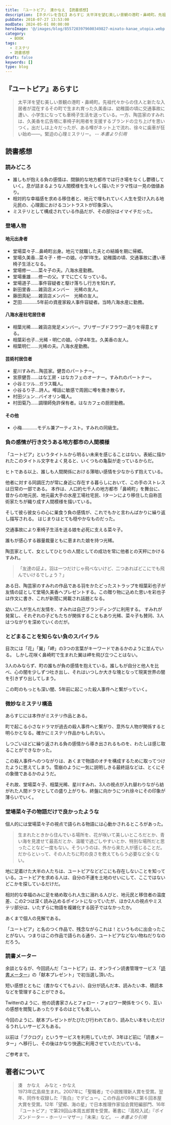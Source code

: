 ```yaml
---
title: 『ユートピア』 湊かなえ 【読書感想】
description: 【ネタバレを含む】あらすじ 太平洋を望む美しい景観の港町・鼻崎町。先祖代々からの住人と新たな入居者が混在するその町で生まれ育った久美香は、幼稚園の頃に交通事故に遭い、小学生になっても車椅子生活を送っている。一方、陶芸家のすみれは、久美香を広告塔に車椅子利用者を支援するブランドの立ち上げを思いつく。
pubDate: 2018-07-27 13:53:00
modDate: 2024-05-01 00:00:00
heroImage: '@/images/blog/8557203979600349827-minato-kanae_utopia.webp'
category:
  - BOOK
tags:
  - ミステリ
  - 読書感想
draft: false
keywords: []
type: blog
---
```



## 『ユートピア』あらすじ

> 太平洋を望む美しい景観の港町・鼻崎町。先祖代々からの住人と新たな入居者が混在するその町で生まれ育った久美香は、幼稚園の頃に交通事故に遭い、小学生になっても車椅子生活を送っている。一方、陶芸家のすみれは、久美香を広告塔に車椅子利用者を支援するブランドの立ち上げを思いつく。出だしは上々だったが、ある噂がネット上で流れ、徐々に歯車が狂い始め――。緊迫の心理ミステリー。 <cite>-- 本書より引用</cite>

## 読書感想

### 読みどころ

- 誰しもが抱える負の感情は、閉鎖的な地方都市では行き場をなくし鬱積していく。息が詰まるような人間模様を生々しく描いたドラマ性は一見の価値あり。
- 相対的な幸福感を求める移住者と、地元で埋もれていく人生を受け入れる地元民の、心理面におけるコントラストが印象深い。
- ミステリとして構成されている作品だが、その部分はイマイチだった。

<Alert type='danger' content='以降、ネタバレを含む' />

### 登場人物

#### 地元出身者

- 堂場菜々子…鼻崎町出身。地元で就職した夫との結婚を期に帰郷。
- 堂場久美香…菜々子・修一の娘。小学1年生。幼稚園の頃、交通事故に遭い車椅子生活となる。
- 堂場修一……菜々子の夫。八海水産勤務。
- 堂場重雄……修一の父。すでに亡くなっている。
- 堂場道子……事件容疑者と駆け落ちし行方を知れず。
- 新田里香……雑貨店メンバー　光稀の友人。
- 藤田真紀……雑貨店メンバー　光稀の友人。
- 芝田…………5年前の資産家殺人事件容疑者。当時八海水産に勤務。

#### 八海水産社宅居住者

- 相葉光稀……雑貨店発足メンバー。プリザーブドフラワー造りを得意とする。
- 相葉彩也子…光稀・明仁の娘。小学4年生。久美香の友人。
- 相葉明仁……光稀の夫。八海水産勤務。

#### 芸術村居住者

- 星川すみれ…陶芸家。健吾のパートナー。
- 宮原健吾……はな工房・はなカフェのオーナー。すみれのパートナー。
- 小谷ミツル…ガラス職人。
- 小谷るり子…詩人。噂話に敏感で周囲に噂を撒き散らす。
- 村田ジュン…バイオリン職人。
- 村田菊乃……調理師免許保有者。はなカフェの厨房勤務。

#### その他

- 小梅…………モデル兼アーティスト。すみれの同級生。

### 負の感情が行き交うある地方都市の人間模様

「ユートピア」というタイトルから明るい未来を感じることはない。表紙に描かれたこのタイトル文字をよく見ると、いくつもの亀裂が走っているからだ。

ヒトである以上、誰しも人間関係における薄暗い感情を少なからず抱えている。

他者に対する同調圧力が常に身近に存在する暮らしにおいて、この手のストレスは日常の一部である。 本作は、人口約七千人の地方都市「鼻崎町」を舞台に、昔からの地元民、地元最大手の水産工場社宅民、Iターンにより移住した自称芸術家たちが織り成す人間模様を描いている。

そして彼ら彼女らの心に巣食う負の感情が、これでもかと言わんばかりに繰り返し描写される。 はじまりはとても穏やかなものだった。

交通事故により車椅子生活を送る娘を必死に支える菜々子。

誰もが感心する器量裁量ともに恵まれた娘を持つ光稀。

陶芸家として、女としてひとりの人間としての成功を常に他者との天秤にかけるすみれ。

> 「友達の証よ。羽は一つだけじゃ飛べないけど、二つあればどこにでも飛んでいけるでしょう？」

ある日、陶芸家のすみれの作品である羽をかたどったストラップを相葉彩也子が友情の証として堂場久美香へプレゼントする。この贈り物に込めた思いを彩也子は作文に書き、これが新聞に掲載され話題となる。

幼い二人が生んだ友情を、すみれは自己ブランディングに利用する。 すみれが発案し、それぞれの子どもたちが関係することもあり光稀、菜々子も賛同、3人はつながりを深めていくのだが。

### とどまることを知らない負のスパイラル

目次には「花」「翼」「岬」の3つの言葉がキーワードであるかのように並んでいる。 しかし花咲く鼻崎町で生まれた翼は岬を飛び立つことはない。

3人のみならず、町の誰もが負の感情を抱えている。誰しもが自分と他人を比べ、心の闇を少しずつ吐き出し、それはいつしか大きな塊となって現実世界の闇を引きずり出してしまう。

この町のもっとも深い闇、5年前に起こった殺人事件へと繋がっていく。

### 微妙なミステリ構造

あらすじには本作がミステリ作品とある。

町で起こる小さなドラマが過去の殺人事件へと繋がり、意外な人物が関係すると明らかとなる。確かにミステリ作品かもしれない。

しつごいほどに繰り返される負の感情から導き出されるものを、わたしは感じ取ることができなかった。

この殺人事件へのつながりは、あくまで物語のオチを構成するために取ってつけたように思えてしまう。雪崩のように一気に説明しきる最終話などは、とくにその象徴であるかのようだ。

それ故、堂場菜々子、相葉光稀、星川すみれ、3人の視点が入れ替わりながら紡がれた人間ドラマとしての盛り上がりも、終盤に向かうにつれ徐々にその印象が薄らいでいく。

### 堂場菜々子の物語だけで良かったような

個人的には堂場菜々子の視点で語られる物語には心動かされるところがあった。

> 生まれたときから住んでいる場所を、花が咲いて美しいところだとか、青い海を見渡せて最高だとか、温暖で過ごしやすいとか、特別な場所だと思ったことなど一度もない。そういうのは、外から来た人が感じることだ。だからといって、その人たちに町の良さを教えてもらう必要など全くない。

地に足着けた大半の人たちは、ユートピアなどどこにも存在しないことを知っている。ユートピアを求める人は、自分の不運を土地のせいにして、ここではないどこかを探しているだけだ。

相対的な幸福のみに足を絡め取られ人生に溺れる人びと、地元民と移住者の温度差、この2つは深く読み込めるポイントになっていたが、ほか2人の視点やミステリ部分は、いたずらに物語を複雑化する因子ではなかったか。

あくまで個人の見解である。

「ユートピア」と名のつく作品で、残念ながらこれは！というものに出会ったことがない。つまりはこの作品で語られる通り、ユートピアなどない物ねだりなのだろう。

<div class='not-prose'>
  <div data-vc_mylinkbox_id='886079517'></div>
</div>

### 読書メーター

余談となるが、今回読んだ「ユートピア」は、オンライン読書管理サービス「[読書メーター](https://bookmeter.com/)」の「献本プレゼント」で初当選し頂いた。

短い感想とともに（書かなくてもよい）、自分が読んだ本、読みたい本、積読本などを管理することができる。

Twitterのように、他の読書家さんとフォロー・フォロワー関係をつくり、互いの感想を閲覧しあったりするのはとても楽しい。

今回のように、献本プレゼントがたびたび行われており、読みたい本をいただけるうれしいサービスもある。

以前は「ブクログ」というサービスを利用していたが、3年ほど前に「読書メーター」へ移行し、その後はかなり快適に利用させていただいている。

ご参考まで。

<BlogCard
  title='Web本棚 (読書管理サービス) の違いを比較　ブクログと読書メーター'
  description='「ブクログ」から「読書メーター」へ移行してみた どちらも大変に素晴らしいサービスなのだが、変えることにした理由はページ表示のパフォーマンス一点のみ。それ以外には大変満足の行くサービスなのだが、利用開始ごろと比較すると体感なので曖昧で恐縮であるが、ページを開く時間があまりにも掛かり過ぎると感じるように'
  url='https://www.neputa-note.net/2015/01/web/'
  domain='www.neputa-note.net'
/>

## 著者について

> 湊　かなえ　みなと・かなえ<br /> 1973年広島県生まれ。2007年に「聖職者」で小説推理新人賞を受賞。翌年、同作を収録した『告白』でデビュー。この作品が09年に第６回本屋大賞を受賞。12年「望郷、海の星」で日本推理作家協会賞短編部門、16年『ユートピア』で第29回山本周五郎賞を受賞。著書に『高校入試』『ポイズンドーター・ホーリーマザー』『未来』など。 <cite>-- 本書より引用</cite>
